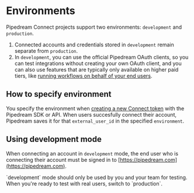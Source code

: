 
# Environments

Pipedream Connect projects support two environments: `development` and `production`.

1. Connected accounts and credentials stored in `development` remain separate from `production`.
2. In `development`, you can use the official Pipedream OAuth clients, so you can test integrations without creating your own OAuth client, and you can also use features that are typically only available on higher paid tiers, like [running workflows on behalf of your end users](/connect/workflows).

## How to specify environment

You specify the environment when [creating a new Connect token](/connect/api/#create-a-new-token) with the Pipedream SDK or API. When users succesfully connect their account, Pipedream saves it for that `external_user_id` in the specified `environment`.

## Using development mode

When connecting an account in `development` mode, the end user who is connecting their account must be signed in to [https://pipedream.com](https://pipedream.com).

<Callout type="warning">
`development` mode should only be used by you and your team for testing. When you're ready to test with real users, switch to `production`.
</Callout>